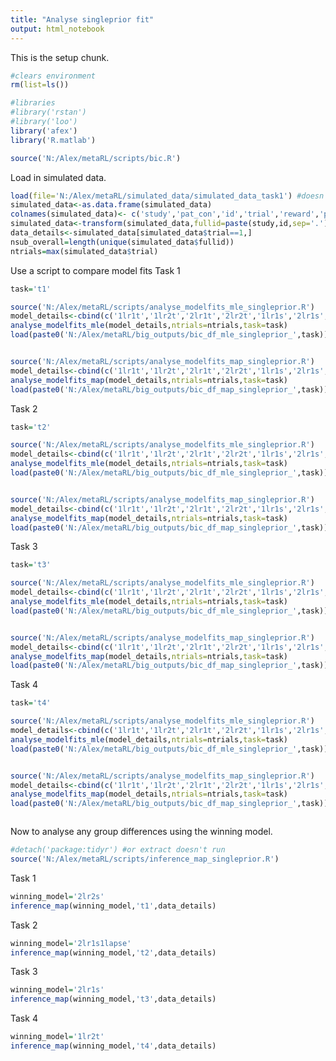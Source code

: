 ```yaml
---
title: "Analyse singleprior fit"
output: html_notebook
---
```


This is the setup chunk.

```r
#clears environment
rm(list=ls())

#libraries
#library('rstan')
#library('loo')
library('afex')
library('R.matlab')

source('N:/Alex/metaRL/scripts/bic.R')
```

Load in simulated data.
```r
load(file='N:/Alex/metaRL/simulated_data/simulated_data_task1') #doesn't matter which one as you dont' use choices
simulated_data<-as.data.frame(simulated_data)
colnames(simulated_data)<- c('study','pat_con','id','trial','reward','pun','choices')
simulated_data<-transform(simulated_data,fullid=paste(study,id,sep='.'))
data_details<-simulated_data[simulated_data$trial==1,]
nsub_overall=length(unique(simulated_data$fullid))
ntrials=max(simulated_data$trial)

```
Use a script to compare model fits
Task 1
```r
task='t1'

source('N:/Alex/metaRL/scripts/analyse_modelfits_mle_singleprior.R')
model_details<-cbind(c('1lr1t','1lr2t','2lr1t','2lr2t','1lr1s','2lr1s','1lr2s','2lr2s','1lr1s1lapse','1lr2s1lapse','2lr1s1lapse','2lr2s1lapse'),c(2,3,3,4,2,3,3,4,3,4,4,5))
analyse_modelfits_mle(model_details,ntrials=ntrials,task=task)
load(paste0('N:/Alex/metaRL/big_outputs/bic_df_mle_singleprior_',task))


source('N:/Alex/metaRL/scripts/analyse_modelfits_map_singleprior.R')
model_details<-cbind(c('1lr1t','1lr2t','2lr1t','2lr2t','1lr1s','2lr1s','1lr2s','2lr2s','1lr1s1lapse','1lr2s1lapse','2lr1s1lapse','2lr2s1lapse'),c(2,3,3,4,2,3,3,4,3,4,4,5))
analyse_modelfits_map(model_details,ntrials=ntrials,task=task)
load(paste0('N:/Alex/metaRL/big_outputs/bic_df_map_singleprior_',task))

```
Task 2
```r
task='t2'

source('N:/Alex/metaRL/scripts/analyse_modelfits_mle_singleprior.R')
model_details<-cbind(c('1lr1t','1lr2t','2lr1t','2lr2t','1lr1s','2lr1s','1lr2s','2lr2s','1lr1s1lapse','1lr2s1lapse','2lr1s1lapse','2lr2s1lapse'),c(2,3,3,4,2,3,3,4,3,4,4,5))
analyse_modelfits_mle(model_details,ntrials=ntrials,task=task)
load(paste0('N:/Alex/metaRL/big_outputs/bic_df_mle_singleprior_',task))


source('N:/Alex/metaRL/scripts/analyse_modelfits_map_singleprior.R')
model_details<-cbind(c('1lr1t','1lr2t','2lr1t','2lr2t','1lr1s','2lr1s','1lr2s','2lr2s','1lr1s1lapse','1lr2s1lapse','2lr1s1lapse','2lr2s1lapse'),c(2,3,3,4,2,3,3,4,3,4,4,5))
analyse_modelfits_map(model_details,ntrials=ntrials,task=task)
load(paste0('N:/Alex/metaRL/big_outputs/bic_df_map_singleprior_',task))

```
Task 3
```r
task='t3'

source('N:/Alex/metaRL/scripts/analyse_modelfits_mle_singleprior.R')
model_details<-cbind(c('1lr1t','1lr2t','2lr1t','2lr2t','1lr1s','2lr1s','1lr2s','2lr2s','1lr1s1lapse','1lr2s1lapse','2lr1s1lapse','2lr2s1lapse'),c(2,3,3,4,2,3,3,4,3,4,4,5))
analyse_modelfits_mle(model_details,ntrials=ntrials,task=task)
load(paste0('N:/Alex/metaRL/big_outputs/bic_df_mle_singleprior_',task))


source('N:/Alex/metaRL/scripts/analyse_modelfits_map_singleprior.R')
model_details<-cbind(c('1lr1t','1lr2t','2lr1t','2lr2t','1lr1s','2lr1s','1lr2s','2lr2s','1lr1s1lapse','1lr2s1lapse','2lr1s1lapse','2lr2s1lapse'),c(2,3,3,4,2,3,3,4,3,4,4,5))
analyse_modelfits_map(model_details,ntrials=ntrials,task=task)
load(paste0('N:/Alex/metaRL/big_outputs/bic_df_map_singleprior_',task))
```
Task 4
```r

task='t4'

source('N:/Alex/metaRL/scripts/analyse_modelfits_mle_singleprior.R')
model_details<-cbind(c('1lr1t','1lr2t','2lr1t','2lr2t','1lr1s','2lr1s','1lr2s','2lr2s','1lr1s1lapse','1lr2s1lapse','2lr1s1lapse','2lr2s1lapse','1lr1s1lapse1bias','1lr1s1lapse2bias','1lr1s1lapse3bias','2lr2s1lapse1bias','2lr2s1lapse2bias','2lr2s1lapse3bias'),c(2,3,3,4,2,3,3,4,3,4,4,5,4,5,6,6,7,8))
analyse_modelfits_mle(model_details,ntrials=ntrials,task=task)
load(paste0('N:/Alex/metaRL/big_outputs/bic_df_mle_singleprior_',task))


source('N:/Alex/metaRL/scripts/analyse_modelfits_map_singleprior.R')
model_details<-cbind(c('1lr1t','1lr2t','2lr1t','2lr2t','1lr1s','2lr1s','1lr2s','2lr2s','1lr1s1lapse','1lr2s1lapse','2lr1s1lapse','2lr2s1lapse','1lr1s1lapse1bias','1lr1s1lapse2bias','1lr1s1lapse3bias','2lr2s1lapse1bias','2lr2s1lapse2bias','2lr2s1lapse3bias'),c(2,3,3,4,2,3,3,4,3,4,4,5,4,5,6,6,7,8))
analyse_modelfits_map(model_details,ntrials=ntrials,task=task)
load(paste0('N:/Alex/metaRL/big_outputs/bic_df_map_singleprior_',task))



```

Now to analyse any group differences using the winning model.

```r
#detach('package:tidyr') #or extract doesn't run
source('N:/Alex/metaRL/scripts/inference_map_singleprior.R')
```
Task 1
```r

winning_model='2lr2s'
inference_map(winning_model,'t1',data_details)

```
Task 2
```r

winning_model='2lr1s1lapse'
inference_map(winning_model,'t2',data_details)

```
Task 3
```r
winning_model='2lr1s'
inference_map(winning_model,'t3',data_details)

```
Task 4
```r
winning_model='1lr2t'
inference_map(winning_model,'t4',data_details)


```


